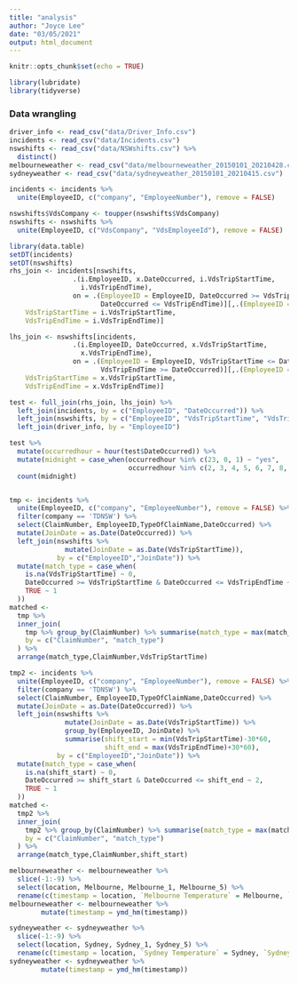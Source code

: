 ```yaml
---
title: "analysis"
author: "Joyce Lee"
date: "03/05/2021"
output: html_document
---
```


```r
knitr::opts_chunk$set(echo = TRUE)
```


```r
library(lubridate)
library(tidyverse)
```

### Data wrangling

```r
driver_info <- read_csv("data/Driver_Info.csv")
incidents <- read_csv("data/Incidents.csv")
nswshifts <- read_csv("data/NSWshifts.csv") %>%
  distinct()
melbourneweather <- read_csv("data/melbourneweather_20150101_20210428.csv")
sydneyweather <- read_csv("data/sydneyweather_20150101_20210415.csv")
```

```r
incidents <- incidents %>%
  unite(EmployeeID, c("company", "EmployeeNumber"), remove = FALSE)
```

```r
nswshifts$VdsCompany <- toupper(nswshifts$VdsCompany)
nswshifts <- nswshifts %>%
  unite(EmployeeID, c("VdsCompany", "VdsEmployeeId"), remove = FALSE) 

library(data.table)
setDT(incidents)
setDT(nswshifts)
rhs_join <- incidents[nswshifts, 
                .(i.EmployeeID, x.DateOccurred, i.VdsTripStartTime, 
                  i.VdsTripEndTime),
                on = .(EmployeeID = EmployeeID, DateOccurred >= VdsTripStartTime,
                       DateOccurred <= VdsTripEndTime)][,.(EmployeeID = i.EmployeeID, DateOccurred = x.DateOccurred,
    VdsTripStartTime = i.VdsTripStartTime,
    VdsTripEndTime = i.VdsTripEndTime)]

lhs_join <- nswshifts[incidents, 
                .(i.EmployeeID, DateOccurred, x.VdsTripStartTime,
                  x.VdsTripEndTime),
                on = .(EmployeeID = EmployeeID, VdsTripStartTime <= DateOccurred,
                       VdsTripEndTime >= DateOccurred)][,.(EmployeeID = i.EmployeeID, DateOccurred = DateOccurred,
    VdsTripStartTime = x.VdsTripStartTime,
    VdsTripEndTime = x.VdsTripEndTime)]

test <- full_join(rhs_join, lhs_join) %>%
  left_join(incidents, by = c("EmployeeID", "DateOccurred")) %>%
  left_join(nswshifts, by = c("EmployeeID", "VdsTripStartTime", "VdsTripEndTime")) %>%
  left_join(driver_info, by = "EmployeeID")

test %>%
  mutate(occurredhour = hour(test$DateOccurred)) %>%
  mutate(midnight = case_when(occurredhour %in% c(23, 0, 1) ~ "yes",
                              occurredhour %in% c(2, 3, 4, 5, 6, 7, 8, 9, 10, 11, 12, 13, 14, 15, 16, 17, 18, 19, 20, 21, 22) ~ "no")) %>%
  count(midnight)


tmp <- incidents %>%
  unite(EmployeeID, c("company", "EmployeeNumber"), remove = FALSE) %>%
  filter(company == 'TDNSW') %>%
  select(ClaimNumber, EmployeeID,TypeOfClaimName,DateOccurred) %>%
  mutate(JoinDate = as.Date(DateOccurred)) %>%
  left_join(nswshifts %>%
              mutate(JoinDate = as.Date(VdsTripStartTime)),
            by = c("EmployeeID","JoinDate")) %>%
  mutate(match_type = case_when(
    is.na(VdsTripStartTime) ~ 0,
    DateOccurred >= VdsTripStartTime & DateOccurred <= VdsTripEndTime ~ 2,
    TRUE ~ 1
  ))
matched <-
  tmp %>%
  inner_join(
    tmp %>% group_by(ClaimNumber) %>% summarise(match_type = max(match_type)),
    by = c("ClaimNumber", "match_type")
  ) %>%
  arrange(match_type,ClaimNumber,VdsTripStartTime)

tmp2 <- incidents %>%
  unite(EmployeeID, c("company", "EmployeeNumber"), remove = FALSE) %>%
  filter(company == 'TDNSW') %>%
  select(ClaimNumber, EmployeeID,TypeOfClaimName,DateOccurred) %>%
  mutate(JoinDate = as.Date(DateOccurred)) %>%
  left_join(nswshifts %>%
              mutate(JoinDate = as.Date(VdsTripStartTime)) %>%
              group_by(EmployeeID, JoinDate) %>%
              summarise(shift_start = min(VdsTripStartTime)-30*60,
                        shift_end = max(VdsTripEndTime)+30*60),
            by = c("EmployeeID","JoinDate")) %>%
  mutate(match_type = case_when(
    is.na(shift_start) ~ 0,
    DateOccurred >= shift_start & DateOccurred <= shift_end ~ 2,
    TRUE ~ 1
  ))
matched <-
  tmp2 %>%
  inner_join(
    tmp2 %>% group_by(ClaimNumber) %>% summarise(match_type = max(match_type)),
    by = c("ClaimNumber", "match_type")
  ) %>%
  arrange(match_type,ClaimNumber,shift_start)
```

```r
melbourneweather <- melbourneweather %>%
  slice(-1:-9) %>%
  select(location, Melbourne, Melbourne_1, Melbourne_5) %>%
  rename(c(timestamp = location, `Melbourne Temperature` = Melbourne, `Melbourne Precipitation Total` = Melbourne_1, `Melbourne Cloud Cover Total` = Melbourne_5)) 
melbourneweather <- melbourneweather %>%
        mutate(timestamp = ymd_hm(timestamp))

```

```r
sydneyweather <- sydneyweather %>%
  slice(-1:-9) %>%
  select(location, Sydney, Sydney_1, Sydney_5) %>%
  rename(c(timestamp = location, `Sydney Temperature` = Sydney, `Sydney Precipitation Total` = Sydney_1, `Sydney Cloud Cover Total` = Sydney_5)) 
sydneyweather <- sydneyweather %>%
        mutate(timestamp = ymd_hm(timestamp))
```